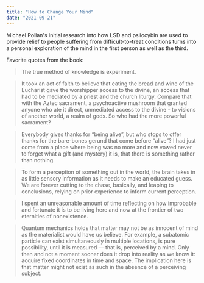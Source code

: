 ```yaml
---
title: "How to Change Your Mind"
date: "2021-09-21"
---
```


Michael Pollan's initial research into how LSD and psilocybin are used to provide relief to people suffering from difficult-to-treat conditions turns into a personal exploration of the mind in the first person as well as the third.

Favorite quotes from the book:

> The true method of knowledge is experiment.

> It took an act of faith to believe that eating the bread and wine of the Eucharist gave the worshipper access to the divine, an access that had to be mediated by a priest and the church liturgy. Compare that with the Aztec sacrament, a psychoactive mushroom that granted anyone who ate it direct, unmediated access to the divine - to visions of another world, a realm of gods. So who had the more powerful sacrament?

> Everybody gives thanks for “being alive”, but who stops to offer thanks for the bare-bones gerund that come before “alive”? I had just come from a place where being was no more and now vowed never to forget what a gift (and mystery) it is, that there is something rather than nothing.

> To form a perception of something out in the world, the brain takes in as little sensory information as it needs to make an educated guess. We are forever cutting to the chase, basically, and leaping to conclusions, relying on prior experience to inform current perception.

> I spent an unreasonable amount of time reflecting on how improbable and fortunate it is to be living here and now at the frontier of two eternities of nonexistence.

> Quantum mechanics holds that matter may not be as innocent of mind as the materialist would have us believe. For example, a subatomic particle can exist simultaneously in multiple locations, is pure possibility, until it is measured — that is, perceived by a mind. Only then and not a moment sooner does it drop into reality as we know it: acquire fixed coordinates in time and space. The implication here is that matter might not exist as such in the absence of a perceiving subject.
